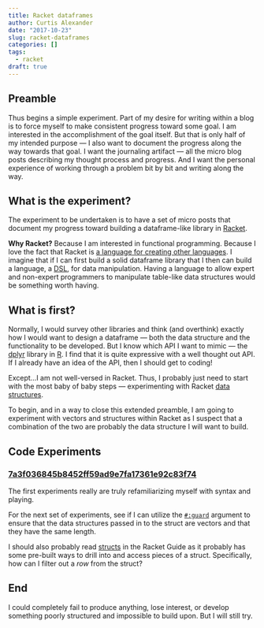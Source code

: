 ```yaml
---
title: Racket dataframes
author: Curtis Alexander
date: "2017-10-23"
slug: racket-dataframes
categories: []
tags: 
  - racket
draft: true
---
```


## Preamble
Thus begins a simple experiment.  Part of my desire for writing within a blog is to force myself to make consistent progress toward some goal.  I am interested in the accomplishment of the goal itself.  But that is only half of my intended purpose &mdash; I also want to document the progress along the way towards that goal.  I want the journaling artifact &mdash; all the micro blog posts describing my thought process and progress.  And I want the personal experience of working through a problem bit by bit and writing along the way.

## What is the experiment?
The experiment to be undertaken is to have a set of micro posts that document my progress toward building a dataframe-like library in [Racket](https://racket-lang.org/).

**Why Racket?**  Because I am interested in functional programming.  Because I love the fact that Racket is [a language for creating other languages](http://www.ccs.neu.edu/home/matthias/manifesto/).  I imagine that if I can first build a solid dataframe library that I then can build a language, a [DSL](https://beautifulracket.com/appendix/domain-specific-languages.html), for data manipulation.  Having a language to allow expert and non-expert programmers to manipulate table-like data structures would be something worth having.

## What is first?
Normally, I would survey other libraries and think (and overthink) exactly how I would want to design a dataframe &mdash; both the data structure and the functionality to be developed.  But I know which API I want to mimic &mdash; the [dplyr](http://dplyr.tidyverse.org/) library in [R](https://www.r-project.org/).  I find that it is quite expressive with a well thought out API.  If I already have an idea of the API, then I should get to coding!

Except...I am not well-versed in Racket.  Thus, I probably just need to start with the most baby of baby steps &mdash; experimenting with Racket [data structures](https://beautifulracket.com/explainer/data-structures.html).

To begin, and in a way to close this extended preamble, I am going to experiment with vectors and structures within Racket as I suspect that a combination of the two are probably the data structure I will want to build.

## Code Experiments

### [7a3f036845b8452ff59ad9e7fa17361e92c83f74](https://github.com/curtisalexander/dataframe/commit/7a3f036845b8452ff59ad9e7fa17361e92c83f74)
The first experiments really are truly refamiliarizing myself with syntax and playing.

For the next set of experiments, see if I can utilize the [`#:guard`](http://docs.racket-lang.org/reference/creatingmorestructs.html#%28def._%28%28quote._~23~25kernel%29._make-struct-type%29%29) argument to ensure that the data structures passed in to the struct are vectors and that they have the same length.

I should also probably read [structs](http://docs.racket-lang.org/reference/define-struct.html) in the Racket Guide as it probably has some pre-built ways to drill into and access pieces of a struct.  Specifically, how can I filter out a *row* from the struct?

## End
I could completely fail to produce anything, lose interest, or develop something poorly structured and impossible to build upon.  But I will still try.
